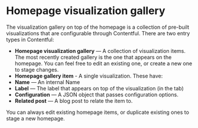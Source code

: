 
<Meta title="Homepage visualization gallery" />

# Homepage visualization gallery

The visualization gallery on top of the homepage is a collection of pre-built visualizations that are configurable through Contentful. There are two entry types in Contentful:

- **Homepage visualization gallery** — A collection of visualization items. The most recently created gallery is the one that appears on the homepage. You can feel free to edit an existing one, or create a new one to stage changes.
- **Homepage gallery item** - A single visualization. These have:
- **Name** — An internal Name
- **Label** — The label that appears on top of the visualization (in the tab)
- **Configuration** — A JSON object that passes configuration options.
- **Related post** — A blog post to relate the item to.

You can always edit existing homepage items, or duplicate existing ones to stage a new homepage.
